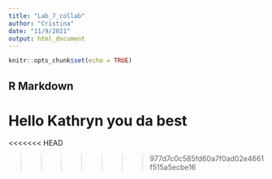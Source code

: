 ```yaml
---
title: "Lab_7_collab"
author: "Cristina"
date: "11/9/2021"
output: html_document
---
```


```r
knitr::opts_chunk$set(echo = TRUE)
```

## R Markdown
# Hello Kathryn you da best 
<<<<<<< HEAD

 
>>>>>>> 977d7c0c585fd60a7f0ad02e4661f515a5ecbe16
